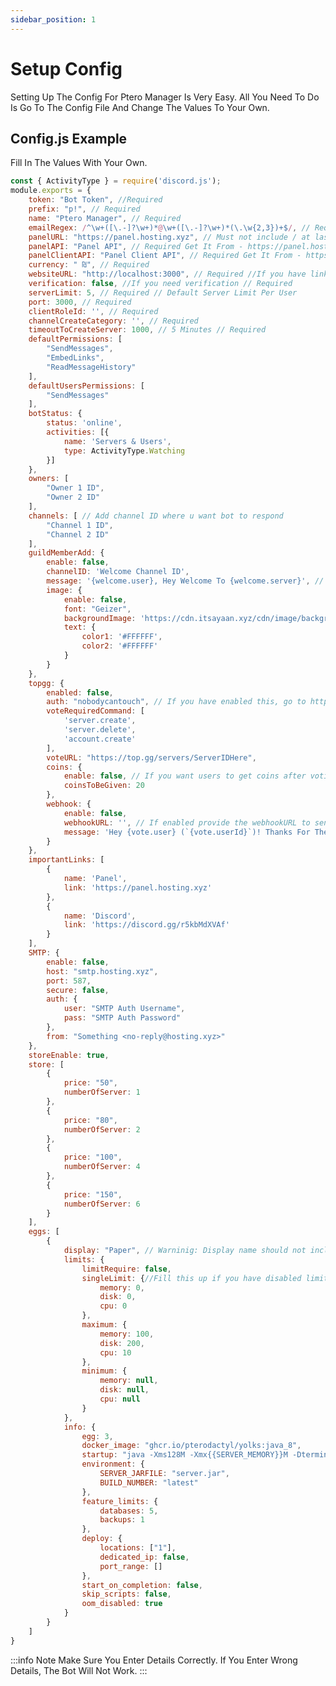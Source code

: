```yaml
---
sidebar_position: 1
---
```


# Setup Config

Setting Up The Config For Ptero Manager Is Very Easy. All You Need To Do Is Go To The Config File And Change The Values To Your Own.

## Config.js Example

Fill In The Values With Your Own.

```jsx title="config.js"
const { ActivityType } = require('discord.js');
module.exports = {
    token: "Bot Token", //Required
    prefix: "p!", // Required
    name: "Ptero Manager", // Required
    emailRegex: /^\w+([\.-]?\w+)*@\w+([\.-]?\w+)*(\.\w{2,3})+$/, // Required
    panelURL: "https://panel.hosting.xyz", // Must not include / at last. Example https://panel.seahost.xyz // Required
    panelAPI: "Panel API", // Required Get It From - https://panel.hosting.xyz/admin/api
    panelClientAPI: "Panel Client API", // Required Get It From - https://panel.hosting.xyz/account/api
    currency: " ₪", // Required
    websiteURL: "http://localhost:3000", // Required //If you have linked domain to the website hosted on http://serverIP:3000, use the domain name or make it http://serverIP:3000
    verification: false, //If you need verification // Required
    serverLimit: 5, // Required // Default Server Limit Per User
    port: 3000, // Required
    clientRoleId: '', // Required
    channelCreateCategory: '', // Required
    timeoutToCreateServer: 1000, // 5 Minutes // Required
    defaultPermissions: [
        "SendMessages",
        "EmbedLinks",
        "ReadMessageHistory"
    ],
    defaultUsersPermissions: [
        "SendMessages"
    ],
    botStatus: {
        status: 'online',
        activities: [{
            name: 'Servers & Users',
            type: ActivityType.Watching
        }]
    },
    owners: [
        "Owner 1 ID",
        "Owner 2 ID"
    ],
    channels: [ // Add channel ID where u want bot to respond
        "Channel 1 ID",
        "Channel 2 ID"
    ],
    guildMemberAdd: {
        enable: false,
        channelID: 'Welcome Channel ID',
        message: '{welcome.user}, Hey Welcome To {welcome.server}', // Enter the message you want to send when a member is joined! check https://pterodocs.itsayaan.xyz
        image: {
            enable: false,
            font: "Geizer",
            backgroundImage: 'https://cdn.itsayaan.xyz/cdn/image/background-1.jpg',
            text: {
                color1: '#FFFFFF',
                color2: '#FFFFFF'
            }
        }
    },
    topgg: {
        enabled: false,
        auth: "nobodycantouch", // If you have enabled this, go to https://top.gg/servers/yourServerID/webhooks and place the Webhook URL - http://serverIp:3000/vote and in Authorization - nobodycantouch. Good to go!
        voteRequiredCommand: [
            'server.create',
            'server.delete',
            'account.create'
        ],
        voteURL: "https://top.gg/servers/ServerIDHere",
        coins: {
            enable: false, // If you want users to get coins after voting you can enable this!
            coinsToBeGiven: 20
        },
        webhook: {
            enable: false,
            webhookURL: '', // If enabled provide the webhookURL to send message to the channel whenever user votes
            message: 'Hey {vote.user} (`{vote.userId}`)! Thanks For The Vote!'
        }
    },
    importantLinks: [
        {
            name: 'Panel',
            link: 'https://panel.hosting.xyz'
        }, 
        {
            name: 'Discord',
            link: 'https://discord.gg/r5kbMdXVAf'
        }
    ],
    SMTP: {
        enable: false,
        host: "smtp.hosting.xyz",
        port: 587,
        secure: false,
        auth: {
            user: "SMTP Auth Username",
            pass: "SMTP Auth Password"
        },
        from: "Something <no-reply@hosting.xyz>"
    },
    storeEnable: true,
    store: [
        {
            price: "50",
            numberOfServer: 1
        },
        {
            price: "80",
            numberOfServer: 2
        },
        {
            price: "100",
            numberOfServer: 4
        },
        {
            price: "150",
            numberOfServer: 6
        }
    ],
    eggs: [
        {
            display: "Paper", // Warninig: Display name should not include space!
            limits: {
                limitRequire: false,
                singleLimit: {//Fill this up if you have disabled limitRequire! 
                    memory: 0,
                    disk: 0,
                    cpu: 0
                },
                maximum: {
                    memory: 100,
                    disk: 200,
                    cpu: 10
                },
                minimum: {
                    memory: null,
                    disk: null,
                    cpu: null
                }
            },
            info: {
                egg: 3,
                docker_image: "ghcr.io/pterodactyl/yolks:java_8",
                startup: "java -Xms128M -Xmx{{SERVER_MEMORY}}M -Dterminal.jline=false -Dterminal.ansi=true -jar {{SERVER_JARFILE}}",
                environment: {
                    SERVER_JARFILE: "server.jar",
                    BUILD_NUMBER: "latest"
                },
                feature_limits: {
                    databases: 5,
                    backups: 1
                },
                deploy: {
                    locations: ["1"],
                    dedicated_ip: false,
                    port_range: []
                },
                start_on_completion: false,
                skip_scripts: false,
                oom_disabled: true
            }
        }
    ]
}
```

:::info Note
Make Sure You Enter Details Correctly. If You Enter Wrong Details, The Bot Will Not Work.
:::
